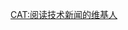 {{userbox
| border-c = #bbb
| id       = 技术新闻
| id-c     = #EFEFEF
| id-fc    = #575A9F
| info     = 这个用户阅读 '''[[m:Special:MyLanguage/Tech/News|<span style="color:#575A9F">技术新闻</span>]]''' 以获得未来的技术更改。
| info-c   = #FAFAFA
| info-fc  = #666
| nocat = {{{nocat|}}}
}}

[[CAT:阅读技术新闻的维基人]]